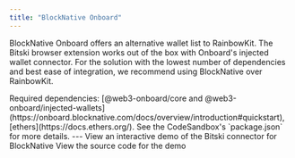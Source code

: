 ```yaml
---
title: "BlockNative Onboard"
---
```


BlockNative Onboard offers an alternative wallet list to RainbowKit. The Bitski browser extension works out of the box with Onboard's injected wallet connector. For the solution with the lowest number of dependencies and best ease of integration, we recommend 
using BlockNative over RainbowKit. 

<Note>
Required dependencies: [@web3-onboard/core and @web3-onboard/injected-wallets](https://onboard.blocknative.com/docs/overview/introduction#quickstart), [ethers](https://docs.ethers.org/).
See the CodeSandbox's `package.json` for more details.
</Note>
---
<CardGroup cols={2}>
<Card title="CodeSandbox" icon="codepen" color="#ea5a0c" href="https://codesandbox.io/p/github/chronicIntrovert/my-block-native-app/main?workspaceId=a24b07a9-7a29-4740-b7bc-ede5bdb5e729&file=%2FREADME.md">
    View an interactive demo of the Bitski connector for BlockNative
  </Card>
  <Card title="More info" icon="square-info" color="#0285c7" href="https://github.com/chronicIntrovert/my-block-native-app">
    View the source code for the demo
  </Card>
</CardGroup>